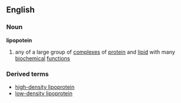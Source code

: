 ==English==
===Noun===
{{wikipedia}}
'''lipopotein'''
# any of a large group of [[complex]]es of [[protein]] and [[lipid]] with many [[biochemical]] [[function]]s
===Derived terms===
*[[high-density lipoprotein]]
*[[low-density lipoprotein]]